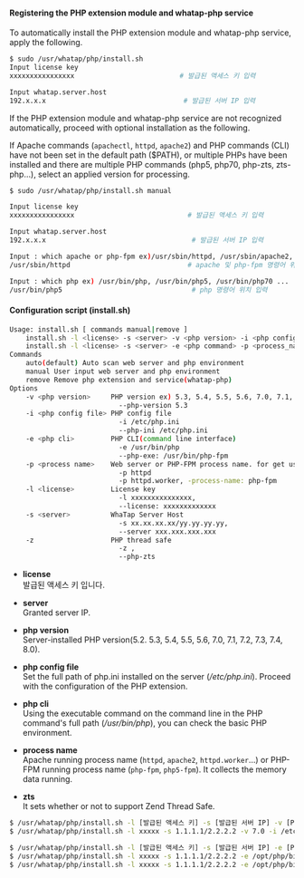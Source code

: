 
#### Registering the PHP extension module and whatap-php service

To automatically install the PHP extension module and whatap-php service, apply the following.

```bash title=SH
$ sudo /usr/whatap/php/install.sh
Input license key
xxxxxxxxxxxxxxxx                          # 발급된 액세스 키 입력

Input whatap.server.host
192.x.x.x                                  # 발급된 서버 IP 입력
```

If the PHP extension module and whatap-php service are not recognized automatically, proceed with optional installation as the following.

If Apache commands (`apachectl`, `httpd`, `apache2`) and PHP commands (CLI) have not been set in the default path ($PATH), or multiple PHPs have been installed and there are multiple PHP commands (php5, php70, php-zts, zts-php…), select an applied version for processing.

```bash title=SH
$ sudo /usr/whatap/php/install.sh manual

Input license key
xxxxxxxxxxxxxxxx                            # 발급된 액세스 키 입력

Input whatap.server.host
192.x.x.x                                    # 발급된 서버 IP 입력

Input : which apache or php-fpm ex)/usr/sbin/httpd, /usr/sbin/apache2, /usr/sbin/php-fpm ...
/usr/sbin/httpd                             # apache 및 php-fpm 명령어 위치 입력

Input : which php ex) /usr/bin/php, /usr/bin/php5, /usr/bin/php70 ...
/usr/bin/php5                                # php 명령어 위치 입력
```

#### Configuration script (install.sh)

```bash title=SH
Usage: install.sh [ commands manual|remove ]
    install.sh -l <license> -s <server> -v <php version> -i <php config file> -p <process_name> [-z ]
    install.sh -l <license> -s <server> -e <php command> -p <process_name> [-z ]
Commands
    auto(default) Auto scan web server and php environment
    manual User input web server and php environment
    remove Remove php extension and service(whatap-php)
Options
    -v <php version>     PHP version ex) 5.3, 5.4, 5.5, 5.6, 7.0, 7.1, 7.2, 7.3, 7.4, 8.0                        -v 5.3
                           --php-version 5.3
    -i <php config file> PHP config file
                           -i /etc/php.ini
                           --php-ini /etc/php.ini
    -e <php cli>         PHP CLI(command line interface)
                           -e /usr/bin/php
                           --php-exe: /usr/bin/php-fpm
    -p <process name>    Web server or PHP-FPM process name. for get used memory
                           -p httpd
                           -p httpd.worker, -process-name: php-fpm
    -l <license>         License key
                           -l xxxxxxxxxxxxxxx,
                           --license: xxxxxxxxxxxxx
    -s <server>          WhaTap Server Host
                           -s xx.xx.xx.xx/yy.yy.yy.yy,
                           --server xxx.xxx.xxx.xxx
    -z                   PHP thread safe
                           -z ,
                           --php-zts
```

-   **license**<br/>
      발급된 액세스 키 입니다.

-   **server**<br/>
      Granted server IP.

-   **php version**<br/>
      Server-installed PHP version(5.2. 5.3, 5.4, 5.5, 5.6, 7.0, 7.1, 7.2, 7.3, 7.4, 8.0).

-   **php config file**<br/>
      Set the full path of php.ini installed on the server (*/etc/php.ini*). Proceed with the configuration of the PHP extension.

-   **php cli**<br/>
      Using the executable command on the command line in the PHP command's full path (*/usr/bin/php*), you can check the basic PHP environment.

-   **process name**<br/>
      Apache running process name (`httpd`, `apache2`, `httpd.worker`…) or PHP-FPM running process name (`php-fpm`, `php5-fpm`). It collects the memory data running.

-   **zts**<br/>
      It sets whether or not to support Zend Thread Safe. 

<!-- 
**PHP 버전 지정 설치**

```javascript title=SH
$ /usr/whatap/php/install.sh -l [발급된 라이센스 key] -s [발급된 서버 IP] -v [PHP 버전 x.x] -i [php.ini의 전체 경로] -p [프로세스명]
$ /usr/whatap/php/install.sh -l xxxxx -s 1.1.1.1/2.2.2.2 -v 7.0 -i /etc/php.ini -p httpd [-z]
```

**PHP Cli 명령어 지정 설치**

```javascript title=SH
$ /usr/whatap/php/install.sh -l [발급된 라이센스 key] -s [발급된 서버 IP] -e [PHP Cli] -p [프로세스명]
$ /usr/whatap/php/install.sh -l xxxxx -s 1.1.1.1/2.2.2.2 -e /opt/php/bin/php -p apache2
$ /usr/whatap/php/install.sh -l xxxxx -s 1.1.1.1/2.2.2.2 -e /opt/php/bin/php-fpm -p php-fpm
```
-->

<Tabs>
<TabItem value="phpvs" label="PHP 버전 지정 설치" default>

```bash title=SH
$ /usr/whatap/php/install.sh -l [발급된 액세스 키] -s [발급된 서버 IP] -v [PHP 버전 x.x] -i [php.ini의 전체 경로] -p [프로세스명]
$ /usr/whatap/php/install.sh -l xxxxx -s 1.1.1.1/2.2.2.2 -v 7.0 -i /etc/php.ini -p httpd [-z]
```

</TabItem>
<TabItem value="phcli" label="PHP Cli 명령어 지정 설치">

```bash title=SH
$ /usr/whatap/php/install.sh -l [발급된 액세스 키] -s [발급된 서버 IP] -e [PHP Cli] -p [프로세스명]
$ /usr/whatap/php/install.sh -l xxxxx -s 1.1.1.1/2.2.2.2 -e /opt/php/bin/php -p apache2
$ /usr/whatap/php/install.sh -l xxxxx -s 1.1.1.1/2.2.2.2 -e /opt/php/bin/php-fpm -p php-fpm
```

</TabItem>
</Tabs>

